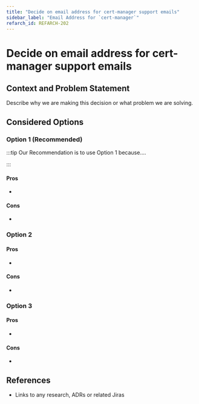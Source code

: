 ```yaml
---
title: "Decide on email address for cert-manager support emails"
sidebar_label: "Email Address for `cert-manager`"
refarch_id: REFARCH-202
---
```


# Decide on email address for cert-manager support emails

## Context and Problem Statement

Describe why we are making this decision or what problem we are solving.

## Considered Options

### Option 1 (Recommended)

:::tip Our Recommendation is to use Option 1 because....

:::

#### Pros

-

#### Cons

-

### Option 2

#### Pros

-

#### Cons

-

### Option 3

#### Pros

-

#### Cons

-

## References

- Links to any research, ADRs or related Jiras
